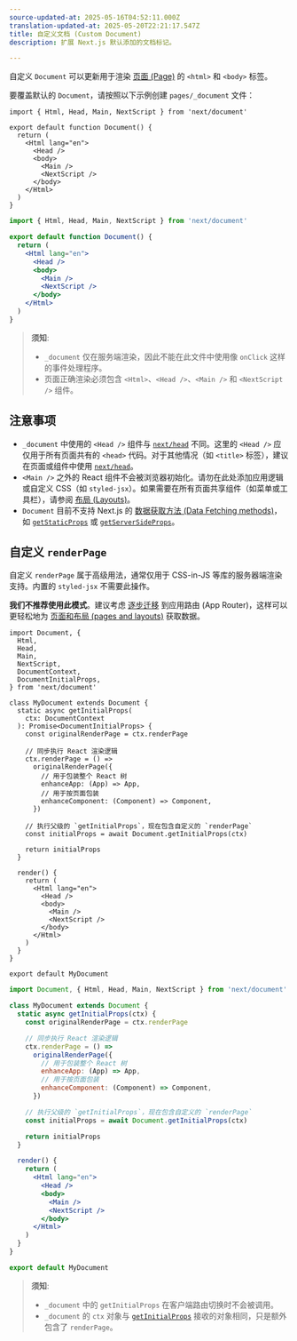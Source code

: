 ```yaml
---
source-updated-at: 2025-05-16T04:52:11.000Z
translation-updated-at: 2025-05-20T22:21:17.547Z
title: 自定义文档 (Custom Document)
description: 扩展 Next.js 默认添加的文档标记。

---
```


自定义 `Document` 可以更新用于渲染 [页面 (Page)](/docs/pages/building-your-application/routing/pages-and-layouts) 的 `<html>` 和 `<body>` 标签。

要覆盖默认的 `Document`，请按照以下示例创建 `pages/_document` 文件：

```tsx filename="pages/_document.tsx" switcher
import { Html, Head, Main, NextScript } from 'next/document'

export default function Document() {
  return (
    <Html lang="en">
      <Head />
      <body>
        <Main />
        <NextScript />
      </body>
    </Html>
  )
}
```

```jsx filename="pages/_document.jsx" switcher
import { Html, Head, Main, NextScript } from 'next/document'

export default function Document() {
  return (
    <Html lang="en">
      <Head />
      <body>
        <Main />
        <NextScript />
      </body>
    </Html>
  )
}
```

> **须知**:
>
> - `_document` 仅在服务端渲染，因此不能在此文件中使用像 `onClick` 这样的事件处理程序。
> - 页面正确渲染必须包含 `<Html>`、`<Head />`、`<Main />` 和 `<NextScript />` 组件。

## 注意事项

- `_document` 中使用的 `<Head />` 组件与 [`next/head`](/docs/pages/api-reference/components/head) 不同。这里的 `<Head />` 应仅用于所有页面共有的 `<head>` 代码。对于其他情况（如 `<title>` 标签），建议在页面或组件中使用 [`next/head`](/docs/pages/api-reference/components/head)。
- `<Main />` 之外的 React 组件不会被浏览器初始化。请勿在此处添加应用逻辑或自定义 CSS（如 `styled-jsx`）。如果需要在所有页面共享组件（如菜单或工具栏），请参阅 [布局 (Layouts)](/docs/pages/building-your-application/routing/pages-and-layouts#layout-pattern)。
- `Document` 目前不支持 Next.js 的 [数据获取方法 (Data Fetching methods)](/docs/pages/building-your-application/data-fetching)，如 [`getStaticProps`](/docs/pages/building-your-application/data-fetching/get-static-props) 或 [`getServerSideProps`](/docs/pages/building-your-application/data-fetching/get-server-side-props)。

## 自定义 `renderPage`

自定义 `renderPage` 属于高级用法，通常仅用于 CSS-in-JS 等库的服务器端渲染支持。内置的 `styled-jsx` 不需要此操作。

**我们不推荐使用此模式**。建议考虑 [逐步迁移](/docs/app/guides/migrating/app-router-migration) 到应用路由 (App Router)，这样可以更轻松地为 [页面和布局 (pages and layouts)](/docs/app/building-your-application/routing/layouts-and-templates) 获取数据。

```tsx filename="pages/_document.tsx" switcher
import Document, {
  Html,
  Head,
  Main,
  NextScript,
  DocumentContext,
  DocumentInitialProps,
} from 'next/document'

class MyDocument extends Document {
  static async getInitialProps(
    ctx: DocumentContext
  ): Promise<DocumentInitialProps> {
    const originalRenderPage = ctx.renderPage

    // 同步执行 React 渲染逻辑
    ctx.renderPage = () =>
      originalRenderPage({
        // 用于包装整个 React 树
        enhanceApp: (App) => App,
        // 用于按页面包装
        enhanceComponent: (Component) => Component,
      })

    // 执行父级的 `getInitialProps`，现在包含自定义的 `renderPage`
    const initialProps = await Document.getInitialProps(ctx)

    return initialProps
  }

  render() {
    return (
      <Html lang="en">
        <Head />
        <body>
          <Main />
          <NextScript />
        </body>
      </Html>
    )
  }
}

export default MyDocument
```

```jsx filename="pages/_document.jsx" switcher
import Document, { Html, Head, Main, NextScript } from 'next/document'

class MyDocument extends Document {
  static async getInitialProps(ctx) {
    const originalRenderPage = ctx.renderPage

    // 同步执行 React 渲染逻辑
    ctx.renderPage = () =>
      originalRenderPage({
        // 用于包装整个 React 树
        enhanceApp: (App) => App,
        // 用于按页面包装
        enhanceComponent: (Component) => Component,
      })

    // 执行父级的 `getInitialProps`，现在包含自定义的 `renderPage`
    const initialProps = await Document.getInitialProps(ctx)

    return initialProps
  }

  render() {
    return (
      <Html lang="en">
        <Head />
        <body>
          <Main />
          <NextScript />
        </body>
      </Html>
    )
  }
}

export default MyDocument
```

> **须知**:
>
> - `_document` 中的 `getInitialProps` 在客户端路由切换时不会被调用。
> - `_document` 的 `ctx` 对象与 [`getInitialProps`](/docs/pages/api-reference/functions/get-initial-props#context-object) 接收的对象相同，只是额外包含了 `renderPage`。